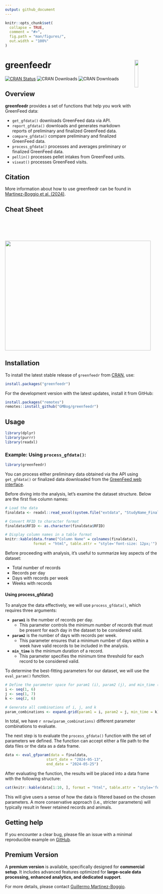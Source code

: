 ```yaml
---
output: github_document
---
```

<!-- README.md is generated from README.Rmd. Please edit that file -->

```r
knitr::opts_chunk$set(
  collapse = TRUE,
  comment = "#>",
  fig.path = "man/figures/",
  out.width = "100%"
)
```

# greenfeedr  <img src="man/figures/GFSticker.png" align="right" width="15.2%"/>

<!-- badges: start -->
[![CRAN Status](https://www.r-pkg.org/badges/version/greenfeedr)](https://CRAN.R-project.org/package=greenfeedr)
![CRAN Downloads](https://cranlogs.r-pkg.org/badges/grand-total/greenfeedr)
![CRAN Downloads](https://cranlogs.r-pkg.org/badges/last-month/greenfeedr)
<!-- badges: end -->


## Overview

**greenfeedr** provides a set of functions that help you work with GreenFeed data:

* `get_gfdata()` downloads GreenFeed data via API.
* `report_gfdata()` downloads and generates markdown reports of preliminary and finalized GreenFeed data.
* `compare_gfdata()` compare preliminary and finalized GreenFeed data.
* `process_gfdata()` processes and averages preliminary or finalized GreenFeed data.
* `pellin()` processes pellet intakes from GreenFeed units.
* `viseat()` processes GreenFeed visits.

## Citation

More information about how to use greenfeedr can be found in [Martinez-Boggio et al. (2024)](https://doi.org/10.3168/jdsc.2024-0662).

## Cheat Sheet

<a href="https://github.com/GMBog/greenfeedr/raw/main/man/figures/Cheatsheet.pdf"><img src="https://github.com/GMBog/greenfeedr/raw/main/man/figures/Cheatsheet.png" width="480" height="360"/></a>

## Installation

To install the latest stable release of `greenfeedr` from [CRAN](https://CRAN.R-project.org/package=greenfeedr), use:

```r
install.packages("greenfeedr")
```

For the development version with the latest updates, install it from GitHub:

```r
install.packages("remotes")
remotes::install_github("GMBog/greenfeedr")
```

## Usage

```r
library(dplyr)
library(purrr)
library(readxl)
```

### Example: Using `process_gfdata()`: 

```r
library(greenfeedr)
```

You can process either preliminary data obtained via the API using `get_gfdata()` or finalized data downloaded from the [GreenFeed web interface](https://ext.c-lockinc.com/greenfeed/data.php).

Before diving into the analysis, let's examine the dataset structure. Below are the first five column names:

```r
# Load the data
finaldata <- readxl::read_excel(system.file("extdata", "StudyName_FinalReport.xlsx", package = "greenfeedr"))

# Convert RFID to character format
finaldata$RFID <- as.character(finaldata$RFID)

# Display column names in a table format
knitr::kable(data.frame("Column Name" = colnames(finaldata)), 
             format = "html", table.attr = "style='font-size: 12px;'")
```

Before proceeding with analysis, it's useful to summarize key aspects of the dataset:

  * Total number of records
  * Records per day
  * Days with records per week
  * Weeks with records

#### Using process_gfdata()

To analyze the data effectively, we will use `process_gfdata()`, which requires three arguments:

* **`param1`** is the number of records per day. 
  * This parameter controls the minimum number of records that must be present for each day in the dataset to be considered valid.

* **`param2`** is the number of days with records per week. 
  * This parameter ensures that a minimum number of days within a week have valid records to be included in the analysis.

* **`min_time`** is the minimum duration of a record. 
  * This parameter specifies the minimum time threshold for each record to be considered valid.

To determine the best-fitting parameters for our dataset, we will use the `eval_param()` function.

```r
# Define the parameter space for param1 (i), param2 (j), and min_time (k):
i <- seq(1, 6)
j <- seq(1, 7)
k <- seq(2, 6)

# Generate all combinations of i, j, and k
param_combinations <- expand.grid(param1 = i, param2 = j, min_time = k)
```

In total, we have `r nrow(param_combinations)` different parameter combinations to evaluate.

The next step is to evaluate the `process_gfdata()` function with the set of parameters we defined. The function can accept either a file path to the data files or the data as a data frame.

```r
data <- eval_gfparam(data = finaldata,
                   start_date = "2024-05-13",
                   end_date = "2024-05-25")
```

After evaluating the function, the results will be placed into a data frame with the following structure:

```r
cat(knitr::kable(data[1:10, ], format = "html", table.attr = "style='font-size: 12px;'"))
```

This will give users a sense of how the data is filtered based on the chosen parameters. A more conservative approach (i.e., stricter parameters) will typically result in fewer retained records and animals.

## Getting help

If you encounter a clear bug, please file an issue with a minimal reproducible example on [GitHub](https://github.com/GMBog/greenfeedr).

## Premium Version  

A **premium version** is available, specifically designed for **commercial setup**. It includes advanced features optimized for **large-scale data processing, enhanced analytics, and dedicated support**.  

For more details, please contact [Guillermo Martinez-Boggio](guillermo.martinezboggio@wisc.edu).

